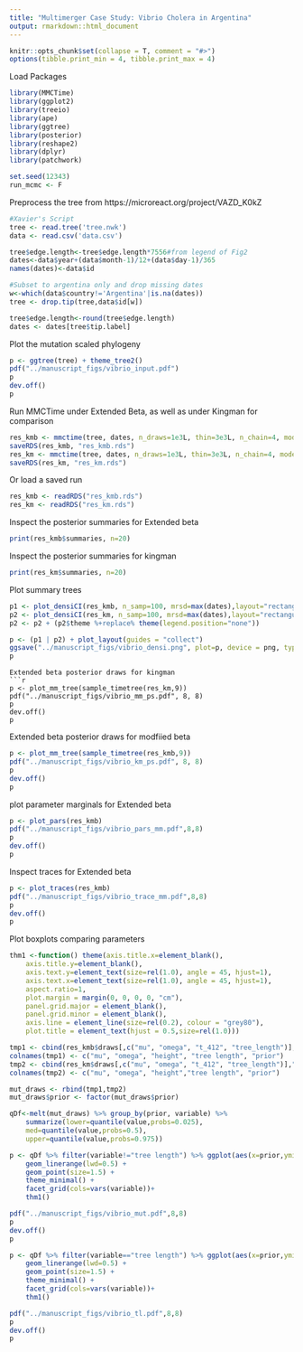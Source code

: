 ```yaml
---
title: "Multimerger Case Study: Vibrio Cholera in Argentina"
output: rmarkdown::html_document
---
```


```r
knitr::opts_chunk$set(collapse = T, comment = "#>")
options(tibble.print_min = 4, tibble.print_max = 4)
```

Load Packages
```r
library(MMCTime)
library(ggplot2)
library(treeio)
library(ape)
library(ggtree)
library(posterior)
library(reshape2)
library(dplyr)
library(patchwork)

set.seed(12343)
run_mcmc <- F
```

Preprocess the tree from https://microreact.org/project/VAZD_K0kZ 
```r
#Xavier's Script
tree <- read.tree('tree.nwk')
data <- read.csv('data.csv')

tree$edge.length<-tree$edge.length*7556#from legend of Fig2
dates<-data$year+(data$month-1)/12+(data$day-1)/365
names(dates)<-data$id

#Subset to argentina only and drop missing dates
w<-which(data$country!='Argentina'|is.na(dates))
tree <- drop.tip(tree,data$id[w])

tree$edge.length<-round(tree$edge.length)
dates <- dates[tree$tip.label]
```
Plot the mutation scaled phylogeny
```r
p <- ggtree(tree) + theme_tree2()
pdf("../manuscript_figs/vibrio_input.pdf")
p
dev.off()
p
```

Run MMCTime under Extended Beta, as well as under Kingman for comparison
```r
res_kmb <- mmctime(tree, dates, n_draws=1e3L, thin=3e3L, n_chain=4, model="km_beta", verbose=F, fix_root=T)
saveRDS(res_kmb, "res_kmb.rds")
res_km <- mmctime(tree, dates, n_draws=1e3L, thin=3e3L, n_chain=4, model="kingman", verbose=F, fix_root=T)
saveRDS(res_km, "res_km.rds")
```
Or load a saved run
```r
res_kmb <- readRDS("res_kmb.rds")
res_km <- readRDS("res_km.rds")
```

Inspect the posterior summaries for Extended beta
```r
print(res_kmb$summaries, n=20)
```
Inspect the posterior summaries for kingman
```r
print(res_km$summaries, n=20)
```
Plot summary trees
```r
p1 <- plot_densiCI(res_kmb, n_samp=100, mrsd=max(dates),layout="rectangular") + ggtitle("Extended Beta")
p2 <- plot_densiCI(res_km, n_samp=100, mrsd=max(dates),layout="rectangular") + ggtitle("Kingman")
p2 <- p2 + (p2$theme %+replace% theme(legend.position="none"))

p <- (p1 | p2) + plot_layout(guides = "collect")
ggsave("../manuscript_figs/vibrio_densi.png", plot=p, device = png, type="cairo", width=6, height=6, dpi=1000)
p
```
```
Extended beta posterior draws for kingman
```r
p <- plot_mm_tree(sample_timetree(res_km,9))
pdf("../manuscript_figs/vibrio_mm_ps.pdf", 8, 8)
p
dev.off()
p
```
Extended beta posterior draws for modfiied beta
```r
p <- plot_mm_tree(sample_timetree(res_kmb,9))
pdf("../manuscript_figs/vibrio_km_ps.pdf", 8, 8)
p
dev.off()
p
```
plot parameter marginals for Extended beta
```r
p <- plot_pars(res_kmb)
pdf("../manuscript_figs/vibrio_pars_mm.pdf",8,8)
p
dev.off()
p
```
Inspect traces for Extended beta
```r
p <- plot_traces(res_kmb)
pdf("../manuscript_figs/vibrio_trace_mm.pdf",8,8)
p
dev.off()
p
```
Plot boxplots comparing parameters
```r
thm1 <-function() theme(axis.title.x=element_blank(),
    axis.title.y=element_blank(),
    axis.text.y=element_text(size=rel(1.0), angle = 45, hjust=1),
    axis.text.x=element_text(size=rel(1.0), angle = 45, hjust=1),
    aspect.ratio=1,
    plot.margin = margin(0, 0, 0, 0, "cm"),
    panel.grid.major = element_blank(), 
    panel.grid.minor = element_blank(),
    axis.line = element_line(size=rel(0.2), colour = "grey80"),
    plot.title = element_text(hjust = 0.5,size=rel(1.0)))

tmp1 <- cbind(res_kmb$draws[,c("mu", "omega", "t_412", "tree_length")],"Extended Beta")
colnames(tmp1) <- c("mu", "omega", "height", "tree length", "prior")
tmp2 <- cbind(res_km$draws[,c("mu", "omega", "t_412", "tree_length")],"Kingman")
colnames(tmp2) <- c("mu", "omega", "height","tree length", "prior")

mut_draws <- rbind(tmp1,tmp2)
mut_draws$prior <- factor(mut_draws$prior)

qDf<-melt(mut_draws) %>% group_by(prior, variable) %>%
    summarize(lower=quantile(value,probs=0.025),
    med=quantile(value,probs=0.5),
    upper=quantile(value,probs=0.975))

p <- qDf %>% filter(variable!="tree length") %>% ggplot(aes(x=prior,ymin=lower, y=med, ymax=upper, color=prior)) + 
    geom_linerange(lwd=0.5) +
    geom_point(size=1.5) +
    theme_minimal() + 
    facet_grid(cols=vars(variable))+
    thm1()

pdf("../manuscript_figs/vibrio_mut.pdf",8,8)
p
dev.off()
p

p <- qDf %>% filter(variable=="tree length") %>% ggplot(aes(x=prior,ymin=lower, y=med, ymax=upper, color=prior)) + 
    geom_linerange(lwd=0.5) +
    geom_point(size=1.5) +
    theme_minimal() + 
    facet_grid(cols=vars(variable))+
    thm1()

pdf("../manuscript_figs/vibrio_tl.pdf",8,8)
p
dev.off()
p

```
